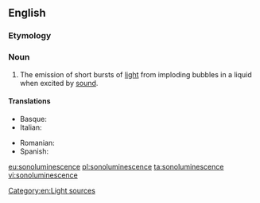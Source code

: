 ==English==

===Etymology===
{{prefix|sono|luminescence|lang=en}}

===Noun===
{{wikipedia}}
{{en-noun|-}}

# {{lb|en|physics}} The emission of short bursts of [[light]] from imploding bubbles in a liquid when excited by [[sound]].

====Translations====
{{trans-top|The emission of short bursts of light from imploding bubbles}}
* Basque: {{t+|eu|sonolumineszentzia}}
* Italian: {{t+|it|sonoluminescenza|f}}
{{trans-mid}}
* Romanian: {{t+|ro|sonoluminiscență|f}}
* Spanish: {{t|es|sonoluminiscencia|f}}
{{trans-bottom}}

[[Category:en:Light sources]]

[[eu:sonoluminescence]]
[[pl:sonoluminescence]]
[[ta:sonoluminescence]]
[[vi:sonoluminescence]]